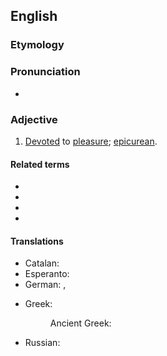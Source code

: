 ==English==

===Etymology===
{{suffix|en|hedonist|ic}}

===Pronunciation===
* {{IPA|/hidəˈnɪstɪk/|lang=en}}

===Adjective===
{{en-adj}}

# [[devote|Devoted]] to [[pleasure]]; [[epicurean]].

====Related terms====
* {{l|en|hedonic}}
* {{l|en|hedonism}}
* {{l|en|hedonist}}
* {{l|en|hedonistically}}

====Translations====
{{trans-top|devoted to pleasure}}
* Catalan: {{t+|ca|hedonista}}
* Esperanto: {{t|eo|hedonisma}}
* German: {{t+|de|hedonistisch}}, {{t+|de|genusssüchtig}}
{{trans-mid}}
* Greek:
*: Ancient Greek: {{t|grc|φιλήδονος}}
* Russian: {{t+|ru|гедонисти́ческий|m}}
{{trans-bottom}}